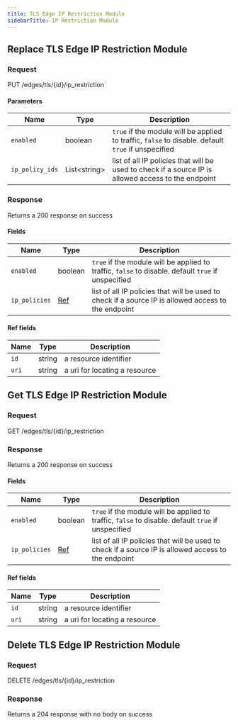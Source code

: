 ```yaml
---
title: TLS Edge IP Restriction Module
sidebarTitle: IP Restriction Module
---
```




## Replace TLS Edge IP Restriction Module

### Request

PUT /edges/tls/\{id\}/ip_restriction

<TLSEdgeIPRestrictionModuleReplaceRequest />

#### Parameters

| Name            | Type               | Description                                                                                         |
| --------------- | ------------------ | --------------------------------------------------------------------------------------------------- |
| `enabled`       | boolean            | `true` if the module will be applied to traffic, `false` to disable. default `true` if unspecified  |
| `ip_policy_ids` | List&lt;string&gt; | list of all IP policies that will be used to check if a source IP is allowed access to the endpoint |

### Response

Returns a 200 response on success

<TLSEdgeIPRestrictionModuleReplaceResponse />

#### Fields

| Name          | Type               | Description                                                                                         |
| ------------- | ------------------ | --------------------------------------------------------------------------------------------------- |
| `enabled`     | boolean            | `true` if the module will be applied to traffic, `false` to disable. default `true` if unspecified  |
| `ip_policies` | [Ref](#ref-fields) | list of all IP policies that will be used to check if a source IP is allowed access to the endpoint |

#### Ref fields

| Name  | Type   | Description                   |
| ----- | ------ | ----------------------------- |
| `id`  | string | a resource identifier         |
| `uri` | string | a uri for locating a resource |

## Get TLS Edge IP Restriction Module

### Request

GET /edges/tls/\{id\}/ip_restriction

<TLSEdgeIPRestrictionModuleGetRequest />

### Response

Returns a 200 response on success

<TLSEdgeIPRestrictionModuleGetResponse />

#### Fields

| Name          | Type               | Description                                                                                         |
| ------------- | ------------------ | --------------------------------------------------------------------------------------------------- |
| `enabled`     | boolean            | `true` if the module will be applied to traffic, `false` to disable. default `true` if unspecified  |
| `ip_policies` | [Ref](#ref-fields) | list of all IP policies that will be used to check if a source IP is allowed access to the endpoint |

#### Ref fields

| Name  | Type   | Description                   |
| ----- | ------ | ----------------------------- |
| `id`  | string | a resource identifier         |
| `uri` | string | a uri for locating a resource |

## Delete TLS Edge IP Restriction Module

### Request

DELETE /edges/tls/\{id\}/ip_restriction

<TLSEdgeIPRestrictionModuleDeleteRequest />

### Response

Returns a 204 response with no body on success
